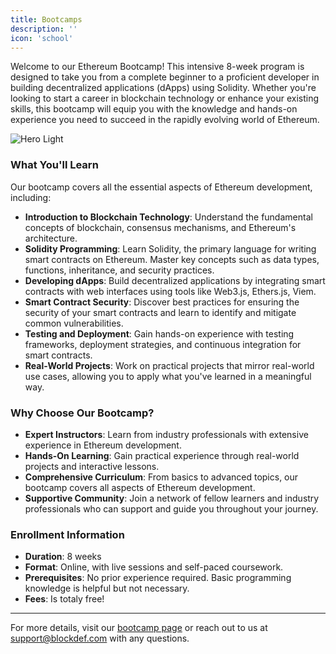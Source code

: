 ```yaml
---
title: Bootcamps
description: ''
icon: 'school'
---
```


Welcome to our Ethereum Bootcamp! This intensive 8-week program is designed to take you from a complete beginner to a proficient developer in building decentralized applications (dApps) using Solidity. Whether you're looking to start a career in blockchain technology or enhance your existing skills, this bootcamp will equip you with the knowledge and hands-on experience you need to succeed in the rapidly evolving world of Ethereum.

<img
  className="block"
  src="/images/cooming-soon.svg"
  alt="Hero Light"
/>

### What You'll Learn

Our bootcamp covers all the essential aspects of Ethereum development, including:

- **Introduction to Blockchain Technology**: Understand the fundamental concepts of blockchain, consensus mechanisms, and Ethereum's architecture.
- **Solidity Programming**: Learn Solidity, the primary language for writing smart contracts on Ethereum. Master key concepts such as data types, functions, inheritance, and security practices.
- **Developing dApps**: Build decentralized applications by integrating smart contracts with web interfaces using tools like Web3.js, Ethers.js, Viem.
- **Smart Contract Security**: Discover best practices for ensuring the security of your smart contracts and learn to identify and mitigate common vulnerabilities.
- **Testing and Deployment**: Gain hands-on experience with testing frameworks, deployment strategies, and continuous integration for smart contracts.
- **Real-World Projects**: Work on practical projects that mirror real-world use cases, allowing you to apply what you've learned in a meaningful way.

### Why Choose Our Bootcamp?

- **Expert Instructors**: Learn from industry professionals with extensive experience in Ethereum development.
- **Hands-On Learning**: Gain practical experience through real-world projects and interactive lessons.
- **Comprehensive Curriculum**: From basics to advanced topics, our bootcamp covers all aspects of Ethereum development.
- **Supportive Community**: Join a network of fellow learners and industry professionals who can support and guide you throughout your journey.

### Enrollment Information

- **Duration**: 8 weeks
- **Format**: Online, with live sessions and self-paced coursework.
- **Prerequisites**: No prior experience required. Basic programming knowledge is helpful but not necessary.
- **Fees**: Is totaly free!

---

For more details, visit our [bootcamp page](#) or reach out to us at [support@blockdef.com](mailto:support@blockdef.com) with any questions.
